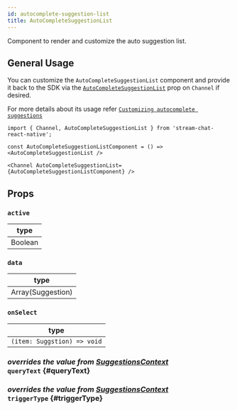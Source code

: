 ```yaml
---
id: autocomplete-suggestion-list
title: AutoCompleteSuggestionList
---
```



Component to render and customize the auto suggestion list.

## General Usage

You can customize the `AutoCompleteSuggestionList` component and provide it back to the SDK via the [`AutoCompleteSuggestionList`](../channel/channel.mdx#AutoCompleteSuggestionList) prop on `Channel` if desired.

For more details about its usage refer [`Customizing autocomplete suggestions`](../../ui-cookbook/custom-auto-complete-suggestion-list.mdx)

```tsx
import { Channel, AutoCompleteSuggestionList } from 'stream-chat-react-native';

const AutoCompleteSuggestionListComponent = () => <AutoCompleteSuggestionList />

<Channel AutoCompleteSuggestionList={AutoCompleteSuggestionListComponent} />
```

## Props

### `active`

| type    |
| ------- |
| Boolean |

### `data`

| type              |
| ----------------- |
| Array(Suggestion) |

### `onSelect`

| type                        |
| --------------------------- |
| `(item: Suggstion) => void` |

### <div class="label description">_overrides the value from [SuggestionsContext](../../../ui-components/contexts/suggestions-context#querytext)_</div> `queryText` {#queryText}

<QueryText />

### <div class="label description">_overrides the value from [SuggestionsContext](../../../ui-components/contexts/suggestions-context#triggertype)_</div> `triggerType` {#triggerType}

<TriggerType />

